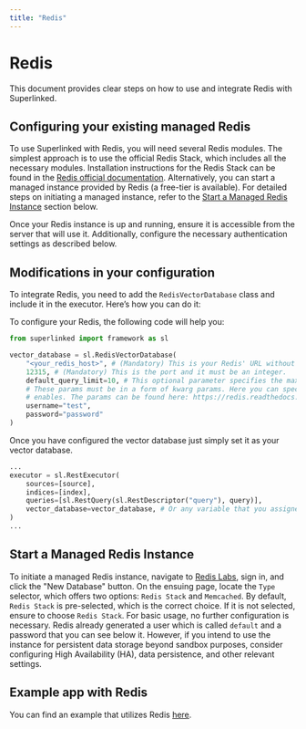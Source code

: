 ```yaml
---
title: "Redis"
---
```


# Redis

This document provides clear steps on how to use and integrate Redis with Superlinked.

## Configuring your existing managed Redis

To use Superlinked with Redis, you will need several Redis modules. The simplest approach is to use the official Redis Stack, which includes all the necessary modules. Installation instructions for the Redis Stack can be found in the [Redis official documentation](https://redis.io/docs/latest/operate/oss_and_stack/install/install-stack/). Alternatively, you can start a managed instance provided by Redis (a free-tier is available). For detailed steps on initiating a managed instance, refer to the [Start a Managed Redis Instance](#start-a-managed-redis-instance) section below.

Once your Redis instance is up and running, ensure it is accessible from the server that will use it. Additionally, configure the necessary authentication settings as described below.

## Modifications in your configuration

To integrate Redis, you need to add the `RedisVectorDatabase` class and include it in the executor. Here’s how you can do it:

To configure your Redis, the following code will help you:
```python
from superlinked import framework as sl

vector_database = sl.RedisVectorDatabase(
    "<your_redis_host>", # (Mandatory) This is your Redis' URL without any port or extra fields.
    12315, # (Mandatory) This is the port and it must be an integer.
    default_query_limit=10, # This optional parameter specifies the maximum number of query results returned. If not set, it defaults to 10.
    # These params must be in a form of kwarg params. Here you can specify anything that the official python client 
    # enables. The params can be found here: https://redis.readthedocs.io/en/stable/connections.html. Below you can see a very basic user-pass authentication as an example.
    username="test",
    password="password"
)
```

Once you have configured the vector database just simply set it as your vector database.
```python
...
executor = sl.RestExecutor(
    sources=[source],
    indices=[index],
    queries=[sl.RestQuery(sl.RestDescriptor("query"), query)],
    vector_database=vector_database, # Or any variable that you assigned your `RedisVectorDatabase`
)
...
```

## Start a Managed Redis Instance

To initiate a managed Redis instance, navigate to [Redis Labs](https://app.redislabs.com/), sign in, and click the "New Database" button. On the ensuing page, locate the `Type` selector, which offers two options: `Redis Stack` and `Memcached`. By default, `Redis Stack` is pre-selected, which is the correct choice. If it is not selected, ensure to choose `Redis Stack`. For basic usage, no further configuration is necessary. Redis already generated a user which is called `default` and a password that you can see below it. However, if you intend to use the instance for persistent data storage beyond sandbox purposes, consider configuring High Availability (HA), data persistence, and other relevant settings.

## Example app with Redis

You can find an example that utilizes Redis [here](https://github.com/superlinked/superlinked/blob/main/docs/run-in-production/vdbs/redis/app_with_redis.py).
